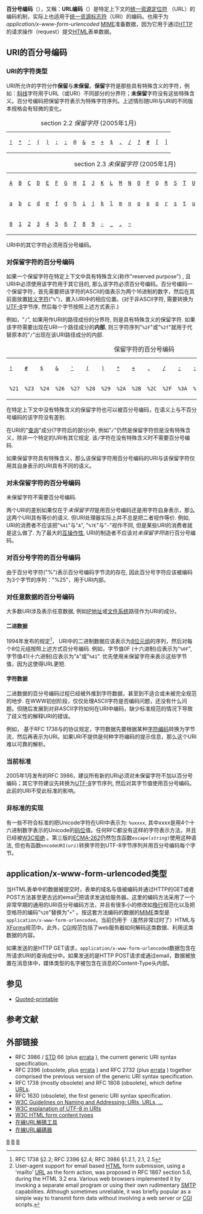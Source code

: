 {{noteTA
|G1=IT
}}
'''百分号编码'''（{{lang-en|Percent-encoding}}），又稱：'''URL编码'''（{{lang|en|URL encoding}}）是特定上下文的[[统一资源定位符|统一资源定位符]] （URL）的编码机制，实际上也适用于[[统一资源标志符|统一资源标志符]]（URI）的编码。也用于为 ''application/x-www-form-urlencoded''  [[MIME|MIME]]准备数据，因为它用于通过[[HTTP|HTTP]]的请求操作（request）提交[[HTML|HTML]]表单数据。

== URI的百分号编码 ==
=== URI的字符类型 ===
URI所允许的字符分作'''保留'''与'''未保留'''。'''保留'''字符是那些具有特殊含义的字符，例如：[[斜线|斜线]]字符用于URL（或URI）不同部分的分界符；'''未保留'''字符没有这些特殊含义。百分号编码把保留字符表示为特殊字符序列。上述情形随URI与URI的不同版本规格会有轻微的变化。

{| cellpadding="6px" border=1 style="border:1px solid #C0C0C0; border-collapse:collapse; background-color:#FFFFFF;"
|+{{IETF RFC|3986}} section 2.2 ''保留字符'' (2005年1月)
|-
| <code>[[叹号|!]]</code> || <code>[[星號|<nowiki>*</nowiki>]]</code> || <code>[[撇号|']]</code> || <code>[[bracket|(]]</code> || <code>[[bracket|)]]</code> || <code>[[分號|;]]</code> || <code>[[冒号|:]]</code> || <code>[[@|@]]</code> || <code>[[&|&]]</code> || <code>[[equal_sign|=]]</code> || <code>[[加号与减号|+]]</code> || <code>[[$|$]]</code> || <code>[[逗號|,]]</code> || <code>[[斜線|/]]</code> || <code>[[问号|?]]</code> || <code>[[number_sign|#]]</code> || <code>[[bracket|[]]</code> || <code>[[bracket|<nowiki>]</nowiki>]]</code>
|}

{| cellpadding="6px" border=1 style="border:1px solid #C0C0C0; border-collapse:collapse; background-color:#FFFFFF;"
|+{{IETF RFC|3986}} section 2.3 ''未保留字符'' (2005年1月)
|-
| <code>[[A|A]]</code> || <code>[[B|B]]</code> || <code>[[C|C]]</code> || <code>[[D|D]]</code> || <code>[[E|E]]</code> || <code>[[F|F]]</code> || <code>[[G|G]]</code> || <code>[[H|H]]</code> || <code>[[I|I]]</code> || <code>[[J|J]]</code> || <code>[[K|K]]</code> || <code>[[L|L]]</code> || <code>[[M|M]]</code> || <code>[[N|N]]</code> || <code>[[O|O]]</code> || <code>[[P|P]]</code> || <code>[[Q|Q]]</code> || <code>[[R|R]]</code> || <code>[[S|S]]</code> || <code>[[T|T]]</code> || <code>[[U|U]]</code> || <code>[[V|V]]</code> || <code>[[W|W]]</code> || <code>[[X|X]]</code> || <code>[[Y|Y]]</code> || <code>[[Z|Z]]</code>
|-
| <code>[[a|a]]</code> || <code>[[b|b]]</code> || <code>[[c|c]]</code> || <code>[[d|d]]</code> || <code>[[e|e]]</code> || <code>[[f|f]]</code> || <code>[[g|g]]</code> || <code>[[h|h]]</code> || <code>[[i|i]]</code> || <code>[[j|j]]</code> || <code>[[k|k]]</code> || <code>[[l|l]]</code> || <code>[[m|m]]</code> || <code>[[n|n]]</code> || <code>[[o|o]]</code> || <code>[[p|p]]</code> || <code>[[q|q]]</code> || <code>[[r|r]]</code> || <code>[[s|s]]</code> || <code>[[t|t]]</code> || <code>[[u|u]]</code> || <code>[[v|v]]</code> || <code>[[w|w]]</code> || <code>[[x|x]]</code> || <code>[[y|y]]</code> || <code>[[z|z]]</code>
|-
| <code>[[0|0]]</code> || <code>[[1|1]]</code> || <code>[[2|2]]</code> || <code>[[3|3]]</code> || <code>[[4|4]]</code> || <code>[[5|5]]</code> || <code>[[6|6]]</code> || <code>[[7|7]]</code> || <code>[[8|8]]</code> || <code>[[9|9]]</code>
| <code>[[连字号|-]]</code> || <code>[[underscore|_]]</code> || <code>[[句号|.]]</code> || <code>[[波浪號|~]]</code> || colspan="13" | <!--empty-->
|}

URI中的其它字符必须用百分号编码。

=== 对保留字符的百分号编码 ===
如果一个保留字符在特定上下文中具有特殊含义(称作"reserved purpose") , 且URI中必须使用该字符用于其它目的, 那么该字符必须百分号编码。百分号编码一个保留字符，首先需要把该字符的ASCII的值表示为两个16进制的数字，然后在其前面放置[[转义字符|转义字符]]("<code>%</code>")，置入URI中的相应位置。(对于非ASCII字符, 需要转换为[[UTF-8|UTF-8]]字节序, 然后每个字节按照上述方式表示.)

例如，"<code>/</code>", 如果用作URI的路径成份的分界符, 则是具有特殊含义的保留字符. 如果该字符需要出现在URI一个路径成分的'''内部''', 则三字符序列"<code>%2F</code>"或"<code>%2f</code>"就用于代替原本的"<code>/</code>"出现在该URI路径成分的内部.

{| cellpadding="6px" border=1 style="border:1px solid #C0C0C0; border-collapse:collapse; background-color:#FFFFFF;"
|+保留字符的百分号编码
|-
| <code>[[叹号|!]]</code> || <code>[[number_sign|#]]</code> || <code>[[$|$]]</code>  || <code>[[ampersand|&]]</code> || <code>[[撇号|']]</code> || <code>[[bracket|(]]</code> || <code>[[bracket|)]]</code> || <code>[[asterisk|<nowiki>*</nowiki>]]</code> || <code>[[加号与减号|+]]</code> || <code>[[逗號|,]]</code> || <code>[[斜線|/]]</code> || <code>[[冒号|:]]</code>  || <code>[[分號|;]]</code>  || <code>[[equal_sign|=]]</code> || <code>[[问号|?]]</code> || <code>[[@|@]]</code>  || <code>[[bracket|[]]</code> || <code>[[bracket|<nowiki>]</nowiki>]]</code>
|-
| <code>%21</code> || <code>%23</code> || <code>%24</code>  || <code>%26</code> || <code>%27</code> || <code>%28</code> || <code>%29</code> || <code>%2A</code> || <code>%2B</code> || <code>%2C</code> || <code>%2F</code> || <code>%3A</code>  || <code>%3B</code>  || <code>%3D</code>|| <code>%3F</code>  || <code>%40</code> || <code>%5B</code> || <code>%5D</code>
|}

在特定上下文中没有特殊含义的保留字符也可以被百分号编码，在语义上与不百分号编码的该字符没有差别.

在URI的"[[查询字符串|查询]]"成分(?字符后的部分)中, 例如"<code>/</code>"仍然是保留字符但是没有特殊含义，除非一个特定的URI有其它规定. 该<code>/</code>字符在没有特殊含义时不需要百分号编码.

如果保留字符具有特殊含义，那么该保留字符用百分号编码的URI与该保留字符仅用其自身表示的URI具有不同的语义。

=== 对未保留字符的百分号编码 ===
未保留字符不需要百分号编码.

两个URI的差别如果仅在于''未保留字符''是用百分号编码还是用字符自身表示，那么这两个URI具有等价的语义. 但URI处理器实际上并不总是把二者视作等价{{来源请求}}. 例如, URI的消费者不应该把"<code>%41</code>"与"<code>A</code>", "<code>%7E</code>"与"<code>~</code>"视作不同, 但是某些URI的消费者就是这么做了. 为了最大的[[互操作性|互操作性]], URI的制造者不应该对''未保留字符''进行百分号编码。

=== 对百分号字符的百分号编码 ===
由于百分号字符("%")表示百分号编码字节流的存在, 因此百分号字符应该被编码为3个字节的序列："%25"，用于URI内部。

=== 对任意数据的百分号编码 ===
大多数URI涉及表示任意数据, 例如[[IP地址|IP地址]]或[[文件系统|文件系统]]路径作为URI的成分。

==== 二进数据 ====
1994年发布的{{IETF RFC|1738}}规定<ref>RFC 1738 §2.2; RFC 2396 §2.4; RFC 3986 §1.2.1, 2.1, 2.5</ref>， URI中的二进制数据应该表示为[[8位元组|8位元组]]的序列，然后对每个8位元组按照上述方式百分号编码. 例如，字节值0F (十六进制)应表示为"<code>%0F</code>", 字节值41(十六进制)应表示为"<code>A</code>"或"<code>%41</code>". 优先使用未保留字符来表示这些字节值，因为这使得URL更短.

==== 字符数据 ====
二进数据的百分号编码过程已经被外推到字符数据，甚至到不适合或未被完全规范的地步. 在WWW初创阶段，仅仅处理ASCII字符是否编码问题，还没有什么问题。但随后发展到对非ASCII字符如何在URI中编码，缺少标准规范的情况下导致了歧义性的解释URI的错误。

例如， 基于RFC 1738与{{IETF RFC|2396}}的协议规定，字符数据先要根据某种[[字符编码|字符编码]]转换为字节流，然后再表示为URI。如果URI不提供是何种字符编码的提示信息，那么这个URI难以可靠的解析。

=== 当前标准 ===
2005年1月发布的RFC 3986，建议所有新的URI必须对未保留字符不加以百分号编码；其它字符建议先转换为[[UTF-8|UTF-8]]字节序列, 然后对其字节值使用百分号编码。此前的URI不受此标准的影响。

=== 非标准的实现 ===
有一些不符合标准的把Unicode字符在URI中表示为: <code>%u''xxxx''</code>, 其中''xxxx''是用4个十六进制数字表示的Unicode的[[码位|码位]]值。任何RFC都没有这样的字符表示方法，并且已经被[[W3C|W3C]][http://www.w3.org/International/iri-edit/draft-duerst-iri.html 拒绝] {{Wayback|url=http://www.w3.org/International/iri-edit/draft-duerst-iri.html |date=20210225013230 }}。第三版的[[ECMA-262|ECMA-262]]仍然包含函数<code>escape(<var>string</var>)</code>使用这种语法, 但也有函数<code>encodeURI(<var>uri</var>)</code>转换字符到UTF-8字节序列并用百分号编码每个字节。

==application/x-www-form-urlencoded类型==
<!-- [[application/x-www-form-urlencoded|application/x-www-form-urlencoded]] and [[x-www-form-urlencoded|x-www-form-urlencoded]] redirect to this section -->
当HTML表单中的数据被提交时，表单的域名与值被编码并通过HTTP的GET或者POST方法甚至更古远的email<ref>User-agent support for email based [[HTML|HTML]] form submission, using a 'mailto' [[统一资源定位符|URL]] as the form action, was proposed in RFC 1867 section 5.6, during the HTML 3.2 era. Various web browsers implemented it by invoking a separate email program or using their own rudimentary [[简单邮件传输协议|SMTP]] capabilities. Although sometimes unreliable, it was briefly popular as a simple way to transmit form data without involving a web server or [[通用网关接口|CGI]] scripts.</ref>把请求发送给服务器。这里的编码方法采用了一个非常早期的通用的URI百分号编码方法，并且有很多小的修改如[[換行|換行]]规范化以及把空格符的编码"<code>%20</code>"替换为"<code>+</code>" 。按这套方法编码的数据的[[MIME|MIME]]类型是<code>application/x-www-form-urlencoded</code>，当前仍用于（虽然非常过时了）HTML与[[XForms|XForms]]规范中。此外，[[通用网关接口|CGI]]规范包括了web服务器如何解码这类数据、利用这类数据的内容。

如果发送的是HTTP GET请求，<code>application/x-www-form-urlencoded</code>数据包含在所请求URI的查询成分中。如果发送的是HTTP POST请求或通过email，数据被放置在消息体中，媒体类型的名字被包含在消息的Content-Type头内部。
<!-- discuss this media type, including how it is underspecified and outdated, how it differs from current standards, and how it has been implemented in web browsers for submitting HTML form data using the encoding of the HTML document containing the form (or user override) as the basis for percent-encoding, and workarounds used for unencodable characters -->

== 参见 ==
* [[Quoted-printable|Quoted-printable]]

==参考文献==
{{reflist}}

== 外部链接 ==

* RFC 3986 / [[Internet_standard|STD]] 66 (plus [http://www.rfc-editor.org/errata_search.php?rfc=3986 errata] {{Wayback|url=http://www.rfc-editor.org/errata_search.php?rfc=3986 |date=20210420035302 }}), the current generic URI syntax specification.
* RFC 2396 (obsolete, plus [http://www.rfc-editor.org/errata_search.php?rfc=2396&rec_status=15&presentation=records errata] {{Wayback|url=http://www.rfc-editor.org/errata_search.php?rfc=2396&rec_status=15&presentation=records |date=20210225193001 }}) and RFC 2732 (plus [http://www.rfc-editor.org/errata_search.php?rfc=2732&rec_status=15&presentation=records errata] {{Wayback|url=http://www.rfc-editor.org/errata_search.php?rfc=2732&rec_status=15&presentation=records |date=20210225164447 }}) together comprised the previous version of the generic URI syntax specification.
* RFC 1738 (mostly obsolete) and RFC 1808 (obsolete), which define [[Uniform_Resource_Locator|URL]]s.
* RFC 1630 (obsolete), the first generic URI syntax specification.
* [http://www.w3.org/Addressing/ W3C Guidelines on Naming and Addressing: URIs, URLs, ...] {{Wayback|url=http://www.w3.org/Addressing/ |date=20210426150658 }}
* [http://www.w3.org/International/O-URL-code.html W3C explanation of UTF-8 in URIs] {{Wayback|url=http://www.w3.org/International/O-URL-code.html |date=20210225010616 }}
* [http://www.w3.org/TR/html4/interact/forms.html#h-17.13.4.1 W3C HTML form content types] {{Wayback|url=http://www.w3.org/TR/html4/interact/forms.html#h-17.13.4.1 |date=20210422071447 }}
* [https://myipaddress.pro/cn/url-decode 在線URL解碼工具]{{Dead link|date=2019年11月 |bot=InternetArchiveBot |fix-attempted=yes }}
* [https://myipaddress.pro/cn/url-encode 在線URL編碼器]{{Dead link|date=2019年11月 |bot=InternetArchiveBot |fix-attempted=yes }}

[[Category:网页技术|B]]
[[Category:互联网标准|B]]
[[Category:字符编码|B]]